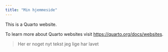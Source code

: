 ```yaml
---
title: "Min hjemmeside"
---
```


This is a Quarto website.

To learn more about Quarto websites visit <https://quarto.org/docs/websites>.

> Her er noget nyt tekst jeg lige har lavet